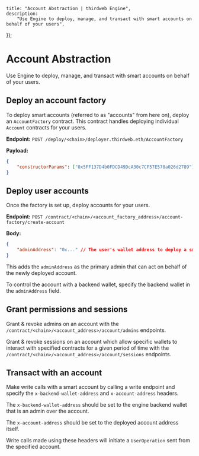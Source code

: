 
	title: "Account Abstraction | thirdweb Engine",
	description:
		"Use Engine to deploy, manage, and transact with smart accounts on behalf of your users",
});

# Account Abstraction

Use Engine to deploy, manage, and transact with smart accounts on behalf of your users.

## Deploy an account factory

To deploy smart accounts (referred to as "accounts" from here on), deploy an `AccountFactory` contract. This contract handles deploying individual `Account` contracts for your users.

**Endpoint:** `POST /deploy/<chain>/deployer.thirdweb.eth/AccountFactory`

**Payload:**

```json
{
	"constructorParams": ["0x5FF137D4b0FDCD49DcA30c7CF57E578a026d2789"]
}
```

## Deploy user accounts

Once the factory is set up, deploy accounts for your users.

**Endpoint:** `POST /contract/<chain>/<account_factory_address>/account-factory/create-account`

**Body:**

```json
{
	"adminAddress": "0x..." // The user's wallet address to deploy a smart wallet for
}
```

This adds the `adminAddress` as the primary admin that can act on behalf of the newly deployed account.

To control the account with a backend wallet, specify the backend wallet in the `adminAddress` field.

## Grant permissions and sessions

Grant & revoke admins on an account with the `/contract/<chain>/<account_address>/account/admins` endpoints.

Grant & revoke sessions on an account which allow specific wallets to interact with specified contracts for a given period of time with the `/contract/<chain>/<account_address>/account/sessions` endpoints.

## Transact with an account

Make write calls with a smart account by calling a write endpoint and specify the `x-backend-wallet-address` and `x-account-address` headers.

The `x-backend-wallet-address` should be set to the engine backend wallet that is an admin over the account.

The `x-account-address` should be set to the deployed account address itself.

Write calls made using these headers will initiate a `UserOperation` sent from the specified account.
